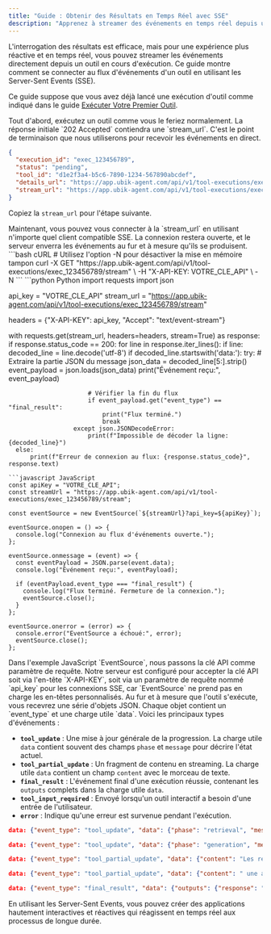 ```yaml
---
title: "Guide : Obtenir des Résultats en Temps Réel avec SSE"
description: "Apprenez à streamer des événements en temps réel depuis une exécution d'outil en utilisant les Server-Sent Events (SSE)."
---
```


L'interrogation des résultats est efficace, mais pour une expérience plus réactive et en temps réel, vous pouvez streamer les événements directement depuis un outil en cours d'exécution. Ce guide montre comment se connecter au flux d'événements d'un outil en utilisant les Server-Sent Events (SSE).

Ce guide suppose que vous avez déjà lancé une exécution d'outil comme indiqué dans le guide [Exécuter Votre Premier Outil](/fr/guides/executing-tools).

<Steps>

<Step title="Lancer une Exécution d'Outil">
  Tout d'abord, exécutez un outil comme vous le feriez normalement. La réponse initiale `202 Accepted` contiendra une `stream_url`. C'est le point de terminaison que nous utiliserons pour recevoir les événements en direct.

  ```json Réponse
  {
    "execution_id": "exec_123456789",
    "status": "pending",
    "tool_id": "d1e2f3a4-b5c6-7890-1234-567890abcdef",
    "details_url": "https://app.ubik-agent.com/api/v1/tool-executions/exec_123456789",
    "stream_url": "https://app.ubik-agent.com/api/v1/tool-executions/exec_123456789/stream"
  }
  ```
  
  Copiez la `stream_url` pour l'étape suivante.
</Step>

<Step title="Se Connecter au Flux d'Événements">
  Maintenant, vous pouvez vous connecter à la `stream_url` en utilisant n'importe quel client compatible SSE. La connexion restera ouverte, et le serveur enverra les événements au fur et à mesure qu'ils se produisent.

  <CodeGroup title="GET /tool-executions/{execution_id}/stream">
  ```bash cURL
  # Utilisez l'option -N pour désactiver la mise en mémoire tampon
  curl -X GET "https://app.ubik-agent.com/api/v1/tool-executions/exec_123456789/stream" \
       -H "X-API-KEY: VOTRE_CLE_API" \
       -N
  ```
  ```python Python
  import requests
  import json

  api_key = "VOTRE_CLE_API"
  stream_url = "https://app.ubik-agent.com/api/v1/tool-executions/exec_123456789/stream"
  
  headers = {"X-API-KEY": api_key, "Accept": "text/event-stream"}

  with requests.get(stream_url, headers=headers, stream=True) as response:
      if response.status_code == 200:
          for line in response.iter_lines():
              if line:
                  decoded_line = line.decode('utf-8')
                  if decoded_line.startswith('data:'):
                      try:
                          # Extraire la partie JSON du message
                          json_data = decoded_line[5:].strip()
                          event_payload = json.loads(json_data)
                          print("Événement reçu:", event_payload)
                          
                          # Vérifier la fin du flux
                          if event_payload.get("event_type") == "final_result":
                              print("Flux terminé.")
                              break
                      except json.JSONDecodeError:
                          print(f"Impossible de décoder la ligne: {decoded_line}")
      else:
          print(f"Erreur de connexion au flux: {response.status_code}", response.text)
  ```
  ```javascript JavaScript
  const apiKey = "VOTRE_CLE_API";
  const streamUrl = "https://app.ubik-agent.com/api/v1/tool-executions/exec_123456789/stream";

  const eventSource = new EventSource(`${streamUrl}?api_key=${apiKey}`);

  eventSource.onopen = () => {
    console.log("Connexion au flux d'événements ouverte.");
  };

  eventSource.onmessage = (event) => {
    const eventPayload = JSON.parse(event.data);
    console.log("Événement reçu:", eventPayload);

    if (eventPayload.event_type === "final_result") {
      console.log("Flux terminé. Fermeture de la connexion.");
      eventSource.close();
    }
  };

  eventSource.onerror = (error) => {
    console.error("EventSource a échoué:", error);
    eventSource.close();
  };
  ```
  </CodeGroup>
  
  <Note>
  Dans l'exemple JavaScript `EventSource`, nous passons la clé API comme paramètre de requête. Notre serveur est configuré pour accepter la clé API soit via l'en-tête `X-API-KEY`, soit via un paramètre de requête nommé `api_key` pour les connexions SSE, car `EventSource` ne prend pas en charge les en-têtes personnalisés.
  </Note>

</Step>

<Step title="Comprendre les Événements">
  Au fur et à mesure que l'outil s'exécute, vous recevrez une série d'objets JSON. Chaque objet contient un `event_type` et une charge utile `data`. Voici les principaux types d'événements :

  - **`tool_update`** : Une mise à jour générale de la progression. La charge utile `data` contient souvent des champs `phase` et `message` pour décrire l'état actuel.
  - **`tool_partial_update`** : Un fragment de contenu en streaming. La charge utile `data` contient un champ `content` avec le morceau de texte.
  - **`final_result`** : L'événement final d'une exécution réussie, contenant les `outputs` complets dans la charge utile `data`.
  - **`tool_input_required`** : Envoyé lorsqu'un outil interactif a besoin d'une entrée de l'utilisateur.
  - **`error`** : Indique qu'une erreur est survenue pendant l'exécution.

  ```json Exemple de Flux d'Événements
  data: {"event_type": "tool_update", "data": {"phase": "retrieval", "message": "Récupération des documents pertinents..."}}

  data: {"event_type": "tool_update", "data": {"phase": "generation", "message": "Génération de la réponse..."}}

  data: {"event_type": "tool_partial_update", "data": {"content": "Les résultats financiers montrent..."}}

  data: {"event_type": "tool_partial_update", "data": {"content": " une augmentation significative du chiffre d'affaires."}}

  data: {"event_type": "final_result", "data": {"outputs": {"response": "Les résultats financiers montrent une augmentation significative du chiffre d'affaires."}}}
  ```
</Step>

</Steps>

En utilisant les Server-Sent Events, vous pouvez créer des applications hautement interactives et réactives qui réagissent en temps réel aux processus de longue durée.
